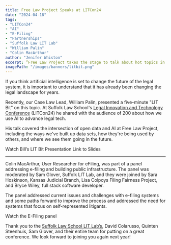 ```yaml
---
title: Free Law Project Speaks at LITCon24
date: "2024-04-18"
tags:
- "LITCon24"
- "AI"
- "E-Filing"
- "Partnerships"
- "Suffolk Law LIT Lab"
- "William Palin"
- "Colin MacArthur"
author: "Jenifer Whiston"
excerpt: ”Free Law Project takes the stage to talk about hot topics in legal tech including using AI to improve access to legal materials and reimaging the digital infrastructure for court e-filing systems.”
imagePath: "/images/banners/litbit.png"
---
```


<p className="lead">If you think artificial intelligence is set to change the future of the legal system, it is important to understand that it has already been changing the legal landscape for years.</p>

Recently, our Case Law Lead, William Palin, presented a five-minute "LIT Bit" on this topic. At Suffolk Law School's [Legal Innovation and Technology Conference][2] (LITCon24) he shared with the audience of 200 about how we use AI to advance legal tech.

His talk covered the intersection of open data and AI at Free Law Project, including the ways we've built up data sets, how they're being used by others, and where we see them going in the future.

<YouTubeVideo src="https://www.youtube.com/embed/EKf88kiE2jc?si=fNSAXaCunF8pxKrA&amp;start=753" title="6 Rapid-fire Talks #LITCon2024"></YouTubeVideo>

<p className="flex gap-2 flex-wrap">
  <PurpleButton href="https://www.youtube.com/live/EKf88kiE2jc?si=fhWZVXADKE4ZcHjF&t=758" size="lg">Watch Bill’s LIT Bit Presentation</PurpleButton>
  <PurpleButton href="https://docs.google.com/presentation/d/1u9qDC4xE6nca9hFyMXnr2bBDgqLgJuL6Dy1N358voG4/edit?usp=sharing" size="lg">Link to Slides</PurpleButton>
</p>

---

Colin MacArthur, User Researcher for eFiling, was part of a panel addressing e-filing and building public infrastructure. The panel was moderated by Sam Glover, Suffolk LIT Lab, and they were joined by Sara Hoskinson, Kansas Judicial Branch, Lisa Colpoys Filing Fairness Project, and Bryce Wiley, full stack software developer. 

The panel addressed current issues and challenges with e-filing systems and some paths forward to improve the process and addressed the need for systems that focus on self-represented litigants.

<YouTubeVideo src="https://www.youtube.com/embed/uxC00CKFesQ?si=awSqrQaPqMoDJjQi&amp;start=2298" title="Keynote: AI in Practice; Panel: E-filing &amp; Public Infrastructure; Q&amp;A: In Conversation #LITCon2024"></YouTubeVideo>

<p>
  <PurpleButton href="https://www.youtube.com/live/uxC00CKFesQ?si=U1AIbtVWd4z-xvfg&t=2298" size="lg">Watch the E-Filing panel</PurpleButton>
</p>

Thank you to the [Suffolk Law School LIT Lab’s][1], David Colarusso, Quinten Steenhuis, Sam Glover, and their entire team for putting on a great conference. We look forward to joining you again next year!

[1]: https://suffolklitlab.org/
[2]: https://suffolklitlab.org/LITCon/2024/about/